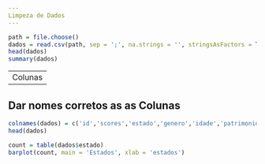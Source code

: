 ```yaml
---
Limpeza de Dados
---
```


```r
path = file.choose()
dados = read.csv(path, sep = ';', na.strings = '', stringsAsFactors = T)
head(dados)
summary(dados)
```

---
Colunas
---

## Dar nomes corretos as as Colunas

```r
colnames(dados) = c('id','scores','estado','genero','idade','patrimonio','saldo','produtos','temCartaCredito','ativo','salario','saiu')
head(dados)
```
```r
count = table(dados$estado)
barplot(count, main = 'Estados', xlab = 'estados')
```

